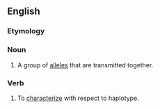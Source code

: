 ==English==

===Etymology===

{{blend|haploid|type}}

===Noun===
{{en-noun}}
{{wikipedia}}
# {{genetics}} A group of [[allele]]s that are transmitted together.

===Verb===
{{en-verb|haplotyp|es}}

# {{genetics}} To [[characterize]] with respect to haplotype.